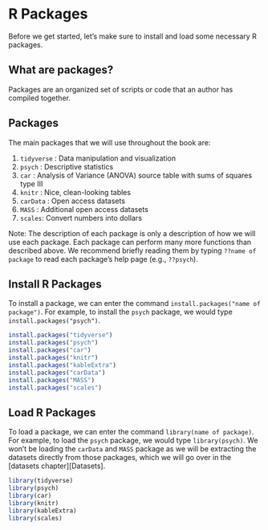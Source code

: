 # R Packages
Before we get started, let's make sure to install and load some necessary R packages. 

## What are packages? 
Packages are an organized set of scripts or code that an author has compiled together.   

## Packages
The main packages that we will use throughout the book are:

1. `tidyverse` : Data manipulation and visualization
2. `psych` : Descriptive statistics
3. `car` : Analysis of Variance (ANOVA) source table with sums of squares type III
4. `knitr` : Nice, clean-looking tables
5. `carData` : Open access datasets
6. `MASS` : Additional open access datasets
7. `scales`: Convert numbers into dollars

Note: The description of each package is only a description of how we will use each package. Each package can perform many more functions than described above. We recommend briefly reading them by typing `??name of package` to read each package's help page (e.g., `??psych`).

## Install R Packages
To install a package, we can enter the command `install.packages("name of package")`. For example, to install the `psych` package, we would type `install.packages("psych")`. 

```r
install.packages("tidyverse")
install.packages("psych")
install.packages("car")
install.packages("knitr")
install.packages("kableExtra")
install.packages("carData")
install.packages("MASS")
install.packages("scales")
```

## Load R Packages
To load a package, we can enter the command `library(name of package)`. For example, to load the `psych` package, we would type `library(psych)`. We won't be loading the `carData` and `MASS` package as we will be extracting the datasets directly from those packages, which we will go over in the [datasets chapter][Datasets].

```r
library(tidyverse)
library(psych)
library(car)
library(knitr)
library(kableExtra)
library(scales)
```